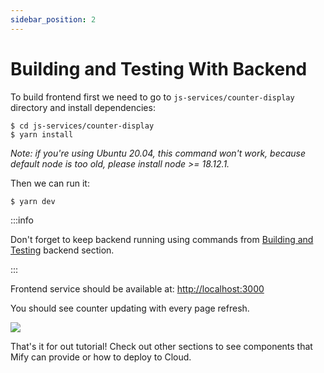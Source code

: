 ```yaml
---
sidebar_position: 2
---
```


# Building and Testing With Backend

To build frontend first we need to go to `js-services/counter-display` directory and install dependencies:
```
$ cd js-services/counter-display
$ yarn install
```

*Note: if you're using Ubuntu 20.04, this command won't work, because default
node is too old, please install node >= 18.12.1.*

Then we can run it:

```
$ yarn dev
```

:::info

Don't forget to keep backend running using commands from [Building and Testing](/docs/guides/create-service/building-and-testing) backend section.

:::

Frontend service should be available at: [http://localhost:3000](http://localhost:3000])

You should see counter updating with every page refresh.

![](/img/docs/frontend-result.png)

That's it for out tutorial! Check out other sections to see components that Mify can provide
or how to deploy to Cloud.
